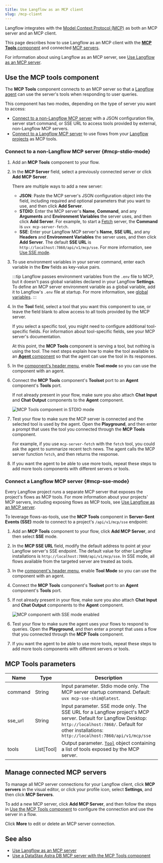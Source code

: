 ```yaml
---
title: Use Langflow as an MCP client
slug: /mcp-client
---
```



Langflow integrates with the [Model Context Protocol (MCP)](https://modelcontextprotocol.io/introduction) as both an MCP server and an MCP client.

This page describes how to use Langflow as an MCP client with the [**MCP Tools** component](#use-the-mcp-tools-component) and connected [MCP servers](#manage-connected-mcp-servers).

For information about using Langflow as an MCP server, see [Use Langflow as an MCP server](/mcp-server).

## Use the MCP tools component

The **MCP Tools** component connects to an MCP server so that a [Langflow agent](/agents) can use the server's tools when responding to user queries.

This component has two modes, depending on the type of server you want to access:

* [Connect to a non-Langflow MCP server](#mcp-stdio-mode) with a JSON configuration file, server start command, or SSE URL to access tools provided by external, non-Langflow MCP servers.
* [Connect to a Langflow MCP server](#mcp-sse-mode) to use flows from your [Langflow projects](/concepts-flows#projects) as MCP tools.

### Connect to a non-Langflow MCP server {#mcp-stdio-mode}

1. Add an **MCP Tools** component to your flow.

2. In the **MCP Server** field, select a previously connected server or click <Icon name="Plus" aria-hidden="true"/> **Add MCP Server**.

    There are multiple ways to add a new server:

    * **JSON**: Paste the MCP server's JSON configuration object into the field, including required and optional parameters that you want to use, and then click **Add Server**.
    * **STDIO**: Enter the MCP server's **Name**, **Command**, and any **Arguments** and **Environment Variables** the server uses, and then click **Add Server**.
    For example, to start a [Fetch](https://github.com/modelcontextprotocol/servers/tree/main/src/fetch) server, the **Command** is `uvx mcp-server-fetch`.
    * **SSE**: Enter your Langflow MCP server's **Name**, **SSE URL**, and any **Headers** and **Environment Variables** the server uses, and then click **Add Server**.
    The default **SSE URL** is `http://localhost:7860/api/v1/mcp/sse`. For more information, see [Use SSE mode](#mcp-sse-mode).

    <PartialMcpNodeTip />


3. To use environment variables in your server command, enter each variable in the **Env** fields as key-value pairs.

    :::tip
    Langflow passes environment variables from the `.env` file to MCP, but it doesn't pass global variables declared in your Langflow **Settings**.
    To define an MCP server environment variable as a global variable, add it to Langflow's `.env` file at startup.
    For more information, see [global variables](/configuration-global-variables).
    :::

4. In the **Tool** field, select a tool that you want this component to use, or leave the field blank to allow access to all tools provided by the MCP server.

    If you select a specific tool, you might need to configure additional tool-specific fields. For information about tool-specific fields, see your MCP server's documentation.

    At this point, the **MCP Tools** component is serving a tool, but nothing is using the tool. The next steps explain how to make the tool available to an [**Agent** component](/components-agents) so that the agent can use the tool in its responses.

5. In the [component's header menu](/concepts-components#component-menus), enable **Tool mode** so you can use the component with an agent.

6. Connect the **MCP Tools** component's **Toolset** port to an **Agent** component's **Tools** port.

    If not already present in your flow, make sure you also attach **Chat Input** and **Chat Output** components to the **Agent** component.

    ![MCP Tools component in STDIO mode](/img/component-mcp-stdio.png)

7.  Test your flow to make sure the MCP server is connected and the selected tool is used by the agent. Open the **Playground**, and then enter a prompt that uses the tool you connected through the **MCP Tools** component.

    For example, if you use `mcp-server-fetch` with the `fetch` tool, you could ask the agent to summarize recent tech news. The agent calls the MCP server function `fetch`, and then returns the response.

8. If you want the agent to be able to use more tools, repeat these steps to add more tools components with different servers or tools.

### Connect a Langflow MCP server {#mcp-sse-mode}

Every Langflow project runs a separate MCP server that exposes the project's flows as MCP tools.
For more information about your projects' MCP servers, including exposing flows as MCP tools, see [Use Langflow as an MCP server](/mcp-server).

To leverage flows-as-tools, use the **MCP Tools** component in **Server-Sent Events (SSE)** mode to connect to a project's `/api/v1/mcp/sse` endpoint:

1. Add an **MCP Tools** component to your flow, click <Icon name="Plus" aria-hidden="true"/> **Add MCP Server**, and then select **SSE** mode.
2. In the **MCP SSE URL** field, modify the default address to point at your Langflow server's SSE endpoint. The default value for other Langflow installations is `http://localhost:7860/api/v1/mcp/sse`.
In SSE mode, all flows available from the targeted server are treated as tools.
3. In the [component's header menu](/concepts-components#component-menus), enable **Tool Mode** so you can use the component with an agent.
4. Connect the **MCP Tools** component's **Toolset** port to an **Agent** component's **Tools** port.
5. If not already present in your flow, make sure you also attach **Chat Input** and **Chat Output** components to the **Agent** component.

    ![MCP component with SSE mode enabled](/img/component-mcp-sse-mode.png)

6. Test your flow to make sure the agent uses your flows to respond to queries. Open the **Playground**, and then enter a prompt that uses a flow that you connected through the **MCP Tools** component.

7. If you want the agent to be able to use more tools, repeat these steps to add more tools components with different servers or tools.

## MCP Tools parameters

| Name | Type | Description |
|------|------|-------------|
| command | String | Input parameter. Stdio mode only. The MCP server startup command. Default: `uvx mcp-sse-shim@latest`. |
| sse_url | String | Input parameter. SSE mode only. The SSE URL for a Langflow project's MCP server. Default for Langflow Desktop: `http://localhost:7868/`. Default for other installations: `http://localhost:7860/api/v1/mcp/sse` |
| tools | List[Tool] | Output parameter. [`Tool`](/data-types#tool) object containing a list of tools exposed by the MCP server. |

## Manage connected MCP servers

To manage all MCP server connections for your Langflow client, click <McpIcon /> **MCP servers** in the visual editor, or click your profile icon, select **Settings**, and then click **MCP Servers**.

To add a new MCP server, click **Add MCP Server**, and then follow the steps in [Use the MCP Tools component](#use-the-mcp-tools-component) to configure the connection and use the server in a flow.

Click <Icon name="Ellipsis" aria-hidden="true"/> **More** to edit or delete an MCP server connection.

## See also

- [Use Langflow as an MCP server](/mcp-server)
- [Use a DataStax Astra DB MCP server with the MCP Tools component](/mcp-component-astra)